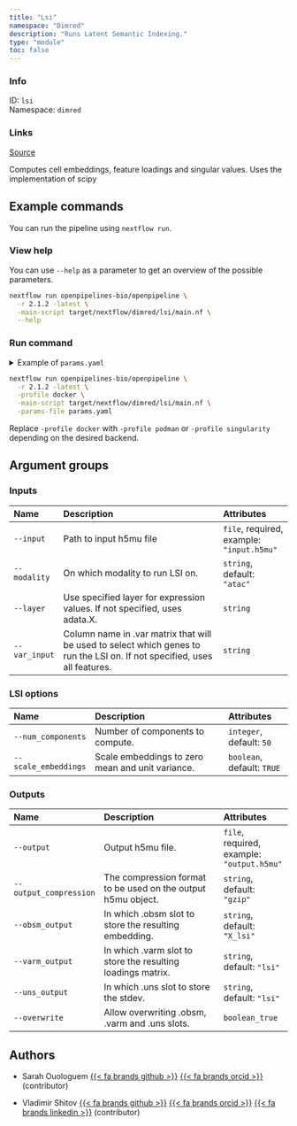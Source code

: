```yaml
---
title: "Lsi"
namespace: "Dimred"
description: "Runs Latent Semantic Indexing."
type: "module"
toc: false
---
```


::: {.column-margin}

### Info

ID: `lsi`  
Namespace: `dimred`

### Links
[Source](https://github.com/openpipelines-bio/openpipeline/blob/2.1.2/src/dimred/lsi/config.vsh.yaml){.btn-action .btn-sm .btn-info .btn role="button"}

:::

Computes cell embeddings, feature loadings and singular values. Uses the implementation of scipy

## Example commands

You can run the pipeline using `nextflow run`.

### View help

You can use `--help` as a parameter to get an overview of the possible parameters.

```bash
nextflow run openpipelines-bio/openpipeline \
  -r 2.1.2 -latest \
  -main-script target/nextflow/dimred/lsi/main.nf \
  --help
```

### Run command

<details>
<summary>Example of `params.yaml`</summary>
```yaml
# Inputs
input: # please fill in - example: "input.h5mu"
modality: "atac"
# layer: "foo"
# var_input: "foo"

# LSI options
num_components: 50
scale_embeddings: true

# Outputs
# output: "$id.$key.output.h5mu"
output_compression: "gzip"
obsm_output: "X_lsi"
varm_output: "lsi"
uns_output: "lsi"
overwrite: false

# Nextflow input-output arguments
publish_dir: # please fill in - example: "output/"
# param_list: "my_params.yaml"

# Arguments
```
</details>

```bash
nextflow run openpipelines-bio/openpipeline \
  -r 2.1.2 -latest \
  -profile docker \
  -main-script target/nextflow/dimred/lsi/main.nf \
  -params-file params.yaml
```

:::{.callout-note}
Replace `-profile docker` with `-profile podman` or `-profile singularity` depending on the desired backend.
:::

## Argument groups

### Inputs

|Name          |Description                                                                                                                |Attributes                                |
|:----------|:--------------------------------------------------|:--------------------|
|`--input`     |Path to input h5mu file                                                                                                    |`file`, required, example: `"input.h5mu"` |
|`--modality`  |On which modality to run LSI on.                                                                                           |`string`, default: `"atac"`               |
|`--layer`     |Use specified layer for expression values. If not specified, uses adata.X.                                                 |`string`                                  |
|`--var_input` |Column name in .var matrix that will be used to select which genes to run the LSI on. If not specified, uses all features. |`string`                                  |


### LSI options

|Name                 |Description                                      |Attributes                 |
|:----------|:--------------------------------------------------|:--------------------|
|`--num_components`   |Number of components to compute.                 |`integer`, default: `50`   |
|`--scale_embeddings` |Scale embeddings to zero mean and unit variance. |`boolean`, default: `TRUE` |


### Outputs

|Name                   |Description                                                  |Attributes                                 |
|:----------|:--------------------------------------------------|:--------------------|
|`--output`             |Output h5mu file.                                            |`file`, required, example: `"output.h5mu"` |
|`--output_compression` |The compression format to be used on the output h5mu object. |`string`, default: `"gzip"`                |
|`--obsm_output`        |In which .obsm slot to store the resulting embedding.        |`string`, default: `"X_lsi"`               |
|`--varm_output`        |In which .varm slot to store the resulting loadings matrix.  |`string`, default: `"lsi"`                 |
|`--uns_output`         |In which .uns slot to store the stdev.                       |`string`, default: `"lsi"`                 |
|`--overwrite`          |Allow overwriting .obsm, .varm and .uns slots.               |`boolean_true`                             |

## Authors


  * Sarah Ouologuem [{{< fa brands github >}}](https://github.com/SarahOuologuem) [{{< fa brands orcid >}}](https://orcid.org/0009-0005-3398-1700) (contributor)

  * Vladimir Shitov [{{< fa brands github >}}](https://github.com/vladimirshitov) [{{< fa brands orcid >}}](https://orcid.org/0000-0002-1960-8812) [{{< fa brands linkedin >}}](https://linkedin.com/in/vladimir-shitov-9a659513b) (contributor)

